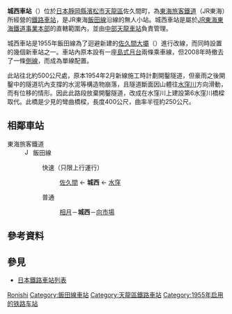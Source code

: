 {{noteTA
|T=zh-tw:城西車站;zh-hk:城西站; zh-cn:城西站;
|1= zh-tw:城西車站;zh-hk:城西站; zh-cn:城西站;
}}
{{日本車站資訊
|公司色 = #f77321
|文字色 = 
|站名 = 城西車站
|圖片 = Shironishi Station.jpg
|pxl = 
|圖片說明 = 城西車站的無人站房
|日文原名 =城西
|平假名 =しろにし
|羅馬拼音 = Shironishi
|副站名 = 
|所屬公司 = [[東海旅客鐵道|東海旅客鐵道]]（JR東海）
|電報略號 =ロシ
|車站編號 =
|所在地 = {{JPN}}[[靜岡縣|靜岡縣]][[濱松市|濱松市]][[天龍區|天龍區]]佐久間町相月2105
|車站構造 = [[地面車站|地面車站]]
|月台配置 = 1面1線車站
|啟用年月日 = 1955年（[[昭和|昭和]]30年）11月11日
|廢站年月日 = 
|上下車人次 =
|統計年度 =
|轉車 =
|備註 =無人車站
|adjacent = {{Adjacent stations|system=東海旅客鐵道|line=CD|left=相月|right=向市場|note-left=2.0km|note-mid=距離[[豐橋站|豐橋]]70.5km|note-right=2.8km}}
}}
'''城西車站'''（{{jpn|j=城西駅|hg=しろにしえき|rm=Shironishi eki|f=y}}）位於[[日本|日本]][[靜岡縣|靜岡縣]][[濱松市|濱松市]][[天龍區|天龍區]]佐久間町，為[[東海旅客鐵道|東海旅客鐵道]]（JR東海）所經營的[[鐵路車站|鐵路車站]]，是JR東海[[飯田線|飯田線]]沿線的無人小站。城西車站是屬於[[東海旅客鐵道東海鐵道事業本部|JR東海東海鐵道事業本部]]的直轄範圍內，並由[[中部天龍車站|中部天龍車站]]負責管理。

城西車站是1955年飯田線為了迴避新建的[[佐久間大壩|佐久間大壩]]（{{lang|ja|佐久間ダム}}）進行改線，而同時設置的幾個新車站之一。車站內原本設有一座[[島式月台|島式月台]]兩條乘車線，但2008年時撤去了一條[[侧线_(铁路)|側線]]，而成為單線配置。

此站往北約500公尺處，原本1954年2月新線施工時計劃開鑿隧道，但豪雨之後開鑿中的隧道坑內支撐的水泥等構造物崩落，且隧道斷面因山體往[[水窪川|水窪川]]方向滑動，而有位移的情形。因此此路段放棄開鑿隧道，改成在水窪川上建設第6水窪川橋樑取代。此橋是少見的彎曲橋樑，長度400公尺，曲率半徑約250公尺。

== 相鄰車站 ==
;東海旅客鐵道
: [[File:JR_Central_Iida_Line.svg|15px]] 飯田線
:: {{Color|#0066ff|■}}快速（只限上行運行）
::: [[佐久間站|佐久間]] ← '''城西''' ← [[水窪站|水窪]]
:: {{Color|gray|■}}普通
::: [[相月站|相月]]－'''城西'''－[[向市場站|向市場]]

== 參考資料 ==
{{Reflist}}

== 參見 ==
{{Commonscat|Shironishi Station}}
* [[日本鐵路車站列表|日本鐵路車站列表]]

{{飯田線}}

{{DEFAULTSORT:Shironishi}}
[[Category:日本鐵路車站_Shi|Ronishi]]
[[Category:飯田線車站|Category:飯田線車站]]
[[Category:天龍區鐵路車站|Category:天龍區鐵路車站]]
[[Category:1955年启用的铁路车站|Category:1955年启用的铁路车站]]